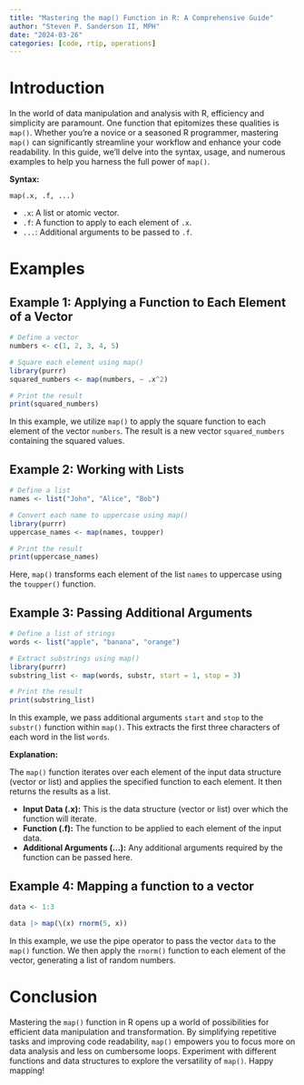 ```yaml
---
title: "Mastering the map() Function in R: A Comprehensive Guide"
author: "Steven P. Sanderson II, MPH"
date: "2024-03-26"
categories: [code, rtip, operations]
---
```


# Introduction

In the world of data manipulation and analysis with R, efficiency and simplicity are paramount. One function that epitomizes these qualities is `map()`. Whether you're a novice or a seasoned R programmer, mastering `map()` can significantly streamline your workflow and enhance your code readability. In this guide, we'll delve into the syntax, usage, and numerous examples to help you harness the full power of `map()`.

**Syntax:**

```         
map(.x, .f, ...)
```

-   `.x`: A list or atomic vector.
-   `.f`: A function to apply to each element of `.x`.
-   `...`: Additional arguments to be passed to `.f`.

# Examples

## Example 1: Applying a Function to Each Element of a Vector

```r
# Define a vector
numbers <- c(1, 2, 3, 4, 5)

# Square each element using map()
library(purrr)
squared_numbers <- map(numbers, ~ .x^2)

# Print the result
print(squared_numbers)
```

In this example, we utilize `map()` to apply the square function to each element of the vector `numbers`. The result is a new vector `squared_numbers` containing the squared values.

## Example 2: Working with Lists

```r
# Define a list
names <- list("John", "Alice", "Bob")

# Convert each name to uppercase using map()
library(purrr)
uppercase_names <- map(names, toupper)

# Print the result
print(uppercase_names)
```

Here, `map()` transforms each element of the list `names` to uppercase using the `toupper()` function.

## Example 3: Passing Additional Arguments

```r
# Define a list of strings
words <- list("apple", "banana", "orange")

# Extract substrings using map()
library(purrr)
substring_list <- map(words, substr, start = 1, stop = 3)

# Print the result
print(substring_list)
```

In this example, we pass additional arguments `start` and `stop` to the `substr()` function within `map()`. This extracts the first three characters of each word in the list `words`.

**Explanation:**

The `map()` function iterates over each element of the input data structure (vector or list) and applies the specified function to each element. It then returns the results as a list.

-   **Input Data (.x):** This is the data structure (vector or list) over which the function will iterate.
-   **Function (.f):** The function to be applied to each element of the input data.
-   **Additional Arguments (...):** Any additional arguments required by the function can be passed here.

## Example 4: Mapping a function to a vector

```r
data <- 1:3

data |> map(\(x) rnorm(5, x))
```

In this example, we use the pipe operator to pass the vector `data` to the `map()` function. We then apply the `rnorm()` function to each element of the vector, generating a list of random numbers.

# Conclusion

Mastering the `map()` function in R opens up a world of possibilities for efficient data manipulation and transformation. By simplifying repetitive tasks and improving code readability, `map()` empowers you to focus more on data analysis and less on cumbersome loops. Experiment with different functions and data structures to explore the versatility of `map()`. Happy mapping!
